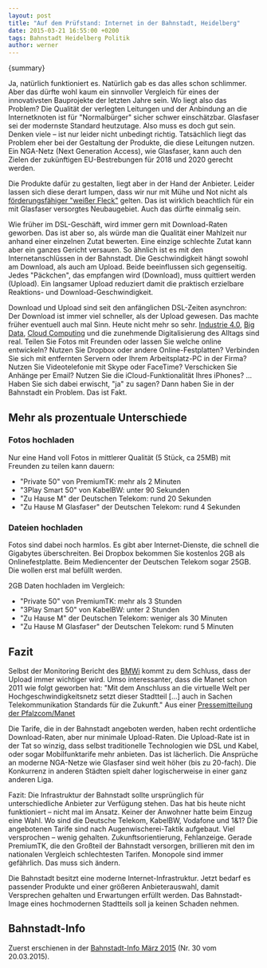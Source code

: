 ```yaml
---
layout: post
title: "Auf dem Prüfstand: Internet in der Bahnstadt, Heidelberg"
date: 2015-03-21 16:55:00 +0200
tags: Bahnstadt Heidelberg Politik
author: werner
---
```



{summary}

Ja, natürlich funktioniert es. Natürlich gab es das alles schon schlimmer. Aber das dürfte wohl kaum ein sinnvoller Vergleich für eines der innovativsten Bauprojekte der letzten Jahre sein. Wo liegt also das Problem? Die Qualität der verlegten Leitungen und der Anbindung an die Internetknoten ist für "Normalbürger" sicher schwer einschätzbar. Glasfaser sei der modernste Standard heutzutage. Also muss es doch gut sein. Denken viele – ist nur leider nicht unbedingt richtig. Tatsächlich liegt das Problem eher bei der Gestaltung der Produkte, die diese Leitungen nutzen. Ein NGA-Netz (Next Generation Access), wie Glasfaser, kann auch den Zielen der zukünftigen EU-Bestrebungen für 2018 und 2020 gerecht werden.

Die Produkte dafür zu gestalten, liegt aber in der Hand der Anbieter. Leider lassen sich diese derart lumpen, dass wir nur mit Mühe und Not nicht als [förderungsfähiger "weißer Fleck"](http://www.vilseck.de/breitbandausbau/Markterkundungsverfahren_Stadt_Vilseck.pdf) gelten. Das ist wirklich beachtlich für ein mit Glasfaser versorgtes Neubaugebiet. Auch das dürfte einmalig sein.

Wie früher im DSL-Geschäft, wird immer gern mit Download-Raten geworben. Das ist aber so, als würde man die Qualität einer Mahlzeit nur anhand einer einzelnen Zutat bewerten. Eine einzige schlechte Zutat kann aber ein ganzes Gericht versauen. So ähnlich ist es mit den Internetanschlüssen in der Bahnstadt. Die Geschwindigkeit hängt sowohl am Download, als auch am Upload. Beide beeinflussen sich gegenseitig. Jedes "Päckchen", das empfangen wird (Download), muss quittiert werden (Upload). Ein langsamer Upload reduziert damit die praktisch erzielbare Reaktions- und Download-Geschwindigkeit.

Download und Upload sind seit den anfänglichen DSL-Zeiten asynchron: Der Download ist immer viel schneller, als der Upload gewesen. Das machte früher eventuell auch mal Sinn. Heute nicht mehr so sehr. [Industrie 4.0](http://de.wikipedia.org/wiki/Industrie_4.0), [Big Data](http://www.horizont.net/marketing/nachrichten/CeBIT-Chef-Oliver-Frese-im-Interview-Digitalisierung-der-Wirtschaft-steht-ganz-oben-auf-der-Agenda-133282), [Cloud Computing](http://de.wikipedia.org/wiki/Cloud_Computing) und die zunehmende Digitalisierung des Alltags sind real. Teilen Sie Fotos mit Freunden oder lassen Sie welche online entwickeln? Nutzen Sie Dropbox oder andere Online-Festplatten? Verbinden Sie sich mit entfernten Servern oder Ihrem Arbeitsplatz-PC in der Firma? Nutzen Sie Videotelefonie mit Skype oder FaceTime? Verschicken Sie Anhänge per Email? Nutzen Sie die iCloud-Funktionalität Ihres iPhones? ... Haben Sie sich dabei erwischt, "ja" zu sagen? Dann haben Sie in der Bahnstadt ein Problem. Das ist Fakt.


## Mehr als prozentuale Unterschiede

### Fotos hochladen

Nur eine Hand voll Fotos in mittlerer Qualität (5 Stück, ca 25MB) mit Freunden zu teilen kann dauern:

* "Private 50" von PremiumTK: mehr als 2 Minuten
* "3Play Smart 50" von KabelBW: unter 90 Sekunden
* "Zu Hause M" der Deutschen Telekom: rund 20 Sekunden
* "Zu Hause M Glasfaser" der Deutschen Telekom: rund 4 Sekunden

### Dateien hochladen

Fotos sind dabei noch harmlos. Es gibt aber Internet-Dienste, die schnell die Gigabytes überschreiten. Bei Dropbox bekommen Sie kostenlos 2GB als Onlinefestplatte. Beim Mediencenter der Deutschen Telekom sogar 25GB. Die wollen erst mal befüllt werden.

2GB Daten hochladen im Vergleich:

* "Private 50" von PremiumTK: mehr als 3 Stunden
* "3Play Smart 50" von KabelBW: unter 2 Stunden
* "Zu Hause M" der Deutschen Telekom: weniger als 30 Minuten
* "Zu Hause M Glasfaser" der Deutschen Telekom: rund 5 Minuten

## Fazit

Selbst der Monitoring Bericht des [BMWi](http://www.bmwi.de/Dateien/BMWi/PDF/dritter-monitoringbericht-zur-breitbandstrategie) kommt zu dem Schluss, dass der Upload immer wichtiger wird. Umso interessanter, dass die Manet schon 2011 wie folgt geworben hat: "Mit dem Anschluss an die virtuelle Welt per Hochgeschwindigkeitsnetz setzt dieser Stadtteil [...] auch in Sachen Telekommunikation Standards für die Zukunft." Aus einer [Pressemitteilung der Pfalzcom/Manet](http://www.pfalzkom-manet.de/fileadmin/customer/documents/pdf/presse/20110713_KoopVertrag_in_HD.pdf)

Die Tarife, die in der Bahnstadt angeboten werden, haben recht ordentliche Download-Raten, aber nur minimale Upload-Raten. Die Upload-Rate ist in der Tat so winzig, dass selbst traditionelle Technologien wie DSL und Kabel, oder sogar Mobilfunktarife mehr anbieten. Das ist lächerlich. Die Ansprüche an moderne NGA-Netze wie Glasfaser sind weit höher (bis zu 20-fach). Die Konkurrenz in anderen Städten spielt daher logischerweise in einer ganz anderen Liga.

Fazit: Die Infrastruktur der Bahnstadt sollte ursprünglich für unterschiedliche Anbieter zur Verfügung stehen. Das hat bis heute nicht funktioniert – nicht mal im Ansatz. Keiner der Anwohner hatte beim Einzug eine Wahl. Wo sind die Deutsche Telekom, KabelBW, Vodafone und 1&1? Die angebotenen Tarife sind nach Augenwischerei-Taktik aufgebaut. Viel versprochen – wenig gehalten. Zukunftsorientierung, Fehlanzeige. Gerade PremiumTK, die den Großteil der Bahnstadt versorgen, brillieren mit den im nationalen Vergleich schlechtesten Tarifen. Monopole sind immer gefährlich. Das muss sich ändern.

Die Bahnstadt besitzt eine moderne Internet-Infrastruktur. Jetzt bedarf es passender Produkte und einer größeren Anbieterauswahl, damit Versprechen gehalten und Erwartungen erfüllt werden. Das Bahnstadt-Image eines hochmodernen Stadtteils soll ja keinen Schaden nehmen.

## Bahnstadt-Info

Zuerst erschienen in der [Bahnstadt-Info März 2015](http://media.wix.com/ugd/948b76_2c192b633eaf4d2cb533340910d619ec.pdf) (Nr. 30 vom 20.03.2015).
